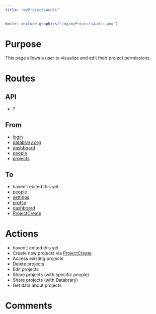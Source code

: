 ```yaml
---
title: "myProjectsAudit"
---
```


```r
knitr::include_graphics("img/myProjectsAudit.png")
```

# Purpose

This page allows a user to visualize and edit their project permissions.

# Routes

## API

- ?

## From

- [login](login.html)
- [databrary.org](index.html)
- [dashboard](landingPageAuth.html)
- [people](myPeople.html)
- [projects](myProjects.html)

## To

- haven't edited this yet
- [people](myPeople.html)
- [settings](settings.html)
- [profile](profile.html)
- [dashboard](landingPageAuth.html)
- [ProjectCreate](ProjectCreate.html)

# Actions

- haven't edited this yet
- Create new projects via [ProjectCreate](ProjectCreate.html)
- Access existing projects
- Delete projects
- Edit projects
- Share projects (with specific people)
- Share projects (with Databrary)
- Get data about projects

# Comments

